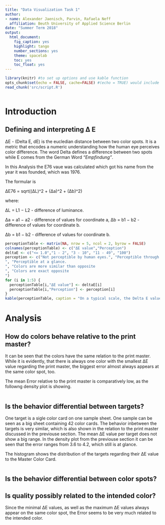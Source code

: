 ```yaml
---
title: "Data Visualization Task 1"
author: 
- name: Alexander Jaenisch, Parvin, Rafaela Neff
  affiliation: Beuth University of Applied Science Berlin
date: "Summer Term 2018"
output: 
  html_document: 
    fig_caption: yes
    highlight: tango
    number_sections: yes
    theme: spacelab
    toc: yes
    toc_float: yes
---
```


```r
library(knitr) #to set up options and use kable function
opts_chunk$set(echo = FALSE, cache=FALSE) #(echo = TRUE) would include all code
read_chunk('src/script.R')
```

```r
```
# Introduction

## Defining and interpreting Δ E

ΔE - (Delta E, dE) is the eucledian distance between two color spots.
It is a metric that encodes a numeric understanding how the human eye perceives color difference.
The word Delta defines a difference between two spots while E comes from the German Word *"Empfindung"*.

In this Analysis the E76 vaue was calculated which got his name from the year it was founded, which was 1976. 

The formular is

∆E76 = sqrt((∆L)^2 + (∆a)^2 + (∆b)^2)

where:

∆L = L1 − L2 - difference of luminance.

∆a = a1 − a2 - difference of values for coordinate a, ∆b = b1 − b2 - difference of values for coordinate b.

∆b = b1 − b2 - difference of values for coordinate b.

```r
perceptionTable <- matrix(NA, nrow = 5, ncol = 2, byrow = FALSE)
colnames(perceptionTable) <- c("ΔE value","Perception")
deltaE <- c("<= 1.0","1 - 2", "3 - 10", "11 - 49", "100")
perception <- c("Not perceptible by human eyes.", "Perceptible through close observation.
", "Perceptible at a glance.
", "Colors are more similar than opposite
", "Colors are exact opposite
")
for (i in 1:5) {
  perceptionTable[i,"ΔE value"] <- deltaE[i]
  perceptionTable[i,"Perception"] <- perception[i]
}
kable(perceptionTable, caption = "On a typical scale, the Delta E value will range from 0 to 100.")
```

# Analysis

## How do colors behave relative to the print master?
It can be seen that the colors have the same relation to the print master. While it is evidently, that there is always one color with the smallest ΔE value regarding the print master, the biggest error almost always appears at the same color spot, too.

The mean Error relative to the print master is comparatively low, as the followng density plot is showing.

```r
```

## Is the behavior differential between targets?

One target is a sigle color card on one sample sheet. One sample can be seen as a big sheet containing 42 color cards. The behavior inbetween the targets is very similar, which is also shown in the relation to the print master discussed in the previouse section.
The mean ΔE value per target does not show a big range. In the density plot from the previouse section it can be seen that the error ranges from 3.6 to 4.2, which still is at glance.

The histogram shows the distribution of the targets regarding their  ΔE value to the Master Color Card.

```r
```
## Is the behavior differential between color spots?

## Is quality possibly related to the intended color?

Since the minimal ΔE values, as well as the maximum ΔE values always appear on the same color spot, the Error seems to be very much related to the intended color. 

```r
```
